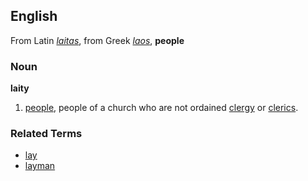 ==English==
From Latin ''[[laitas]]'', from Greek ''[[laos]]'', '''people'''

===Noun===
'''laity'''

# [[people]], people of a church who are not ordained [[clergy]] or [[cleric]]s.

===Related Terms===
*[[lay]]
*[[layman]]
